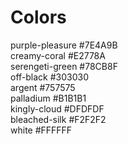 
<Meta title="0. Style Guide/Colors" />

<style>{`
  .h1 {
    margin-bottom: 30px;
  }
  .col {
    display: flex;
    flex-direction: column;
    gap: 20px;
  }
  .row {
    display: flex;
    gap: 20px;
  }
  .rectangle {
    height: 300px;
    min-width: 157px;
    background: #7E4A9B;
    border-radius: 10px;
    display: flex;
    flex-direction: column;
    align-items: flex-start;
    justify-content: flex-end;
    color: #FFFFFF;
    padding: 20px;
    font-family: Neue Montreal;
    font-size: 16px;
    font-style: normal;
    font-weight: 400;
    line-height: 19px;
    letter-spacing: 0em;
    text-align: left;
  }
`}</style>

<h1  className="h1">Colors</h1>

<div className="col">
  <div className="row">
    <div className="rectangle" style={{ backgroundColor: "#7E4A9B"}}>
      <span>purple-pleasure</span>
      <span>#7E4A9B</span>
    </div>
    <div className="rectangle" style={{ backgroundColor: "#E2778A"}}>
      <span>creamy-coral</span>
      <span>#E2778A</span>
    </div>
    <div className="rectangle" style={{ backgroundColor: "#78CB8F"}}>
      <span>serengeti-green</span>
      <span>#78CB8F</span>
    </div>
  </div>
  
  <div className="row">
    <div className="rectangle" style={{ backgroundColor: "#303030" }}>
      <span>off-black</span>
      <span>#303030</span>
    </div>
    <div className="rectangle" style={{ backgroundColor: "#757575" }}>
      <span>argent</span>
      <span>#757575</span>
    </div>
    <div className="rectangle" style={{ backgroundColor: "#B1B1B1" }}>
      <span>palladium</span>
      <span>#B1B1B1</span>
    </div>
    <div className="rectangle" style={{ backgroundColor: "#DFDFDF", color: "black" }}>
      <span>kingly-cloud</span>
      <span>#DFDFDF</span>
    </div>
    <div className="rectangle" style={{ backgroundColor: "#F2F2F2", color: "black" }}>
      <span>bleached-silk</span>
      <span>#F2F2F2</span>
    </div>
    <div className="rectangle" style={{ backgroundColor: "#FFFFFF", color: "black", border: "1px solid #B1B1B1", boxSizing: "border-box", borderRadius: "10px"}}>
      <span>white</span>
      <span>#FFFFFF</span>
    </div>
  </div>
</div>
